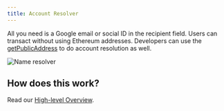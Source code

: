 ```yaml
---
title: Account Resolver
---
```


All you need is a Google email or social ID in the recipient field. Users can
transact without using Ethereum addresses. Developers can use the
[getPublicAddress](../api-reference/address-resolver#getpublicaddress) to do
account resolution as well.

![Name resolver](/contents/nameresolver.png)

## How does this work?

Read our [High-level Overview](/key-infrastructure/technical-architecture).
